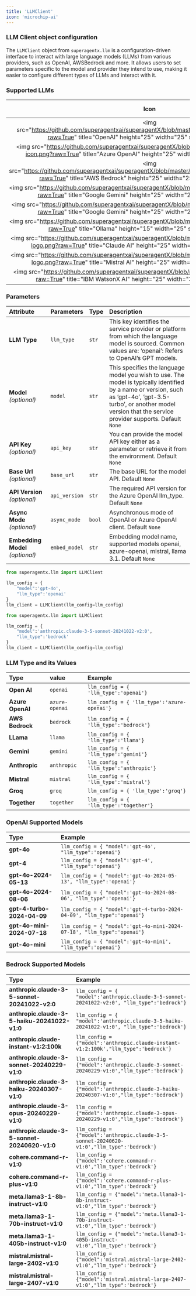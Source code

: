```yaml
---
title: 'LLMClient'
icon: 'microchip-ai'
---
```


### LLM Client object configuration
The `LLMClient` object from `superagentx.llm` is a configuration-driven interface to interact with large language models (LLMs) from various
providers, such as OpenAI, AWSBedrock and more. It allows users to set parameters specific to the model and
provider they intend to use, making it easier to configure different types of LLMs and interact with it.

### Supported LLMs

| Icon                                                                                                                                                                                         | LLM Name          |
|:-----------------------------------------------------------------------------------------------------------------------------------------:                                                   | :---------------  |
| <img src="https://github.com/superagentxai/superagentX/blob/master/docs/images/llms/openai.png?raw=True" title="OpenAI" height="25" width="25" style={{ margin: 0 }} />                      | **OpenAI**        |
| <img src="https://github.com/superagentxai/superagentX/blob/master/docs/images/llms/azure-icon.png?raw=True" title="Azure OpenAI" height="25" width="25" style={{ margin: 0 }} />            | **Azure OpenAI**  |
| <img src="https://github.com/superagentxai/superagentX/blob/master/docs/images/llms/awsbedrock.png?raw=True" title="AWS Bedrock" height="25" width="25" style={{ margin: 0 }} />             | **AWS Bedrock**   |
| <img src="https://github.com/superagentxai/superagentX/blob/master/docs/images/llms/gemini.png?raw=True" title="Google Gemini" height="25" width="25" style={{ margin: 0 }} />               | **Google Gemini** |
| <img src="https://github.com/superagentxai/superagentX/blob/master/docs/images/llms/meta.png?raw=True" title="Google Gemini" height="25" width="25" style={{ margin: 0 }} />                 | **Meta Llama**    |
| <img src="https://github.com/superagentxai/superagentX/blob/master/docs/images/llms/ollama.png?raw=True" title="Ollama" height="15" width="25" style={{ margin: 0 }} />                      | **Ollama**        |
| <img src="https://github.com/superagentxai/superagentX/blob/master/docs/images/llms/claude-ai-logo.png?raw=True" title="Claude AI" height="25" width="25" style={{ margin: 0 }} />           | **Claude AI**     |
| <img src="https://github.com/superagentxai/superagentX/blob/master/docs/images/llms/mistral-ai-logo.png?raw=True" title="Mistral AI" height="25" width="35" style={{ margin: 0 }} />         | **Mistral AI**    |
| <img src="https://github.com/superagentxai/superagentX/blob/master/docs/images/llms/ibm.png?raw=True" title="IBM WatsonX AI" height="25" width="35" style={{ margin: 0 }} />                 | **IBM WatsonX**   |


### Parameters
| Attribute                          | Parameters        | Type        | Description                                                                                                                                                                                                                |
| :--------------------              | :---------------- | :-------    | :-------------------------------------                                                                                                                                                                                     |
| **LLM Type**                       | `llm_type`        | `str`       | This key identifies the service provider or platform from which the language model is sourced. Common values are: ‘openai’: Refers to OpenAI’s GPT models.                                                                 |
| **Model** _(optional)_             | `model`           | `str`       | This specifies the language model you wish to use. The model is typically identified by a name or version, such as ‘gpt-4o’, ‘gpt-3.5-turbo’, or another model version that the service provider supports. Default `None`  |
| **API Key**  _(optional)_          | `api_key`         | `str`       | You can provide the model API key either as a parameter or retrieve it from the environment. Default `None`                                                                                                                |
| **Base Url** _(optional)_          | `base_url`        | `str`       | The base URL for the model API. Default `None`                                                                                                                                                                             |
| **API Version** _(optional)_       | `api_version`     | `str`       | The required API version for the Azure OpenAI llm_type. Default `None`                                                                                                                                                     |
| **Async Mode**  _(optional)_       | `async_mode`      | `bool`      | Asynchronous mode of OpenAI or Azure OpenAI client. Default `None`                                                                                                                                                         |
| **Embedding Model** _(optional)_   | `embed_model`     | `str`       | Embedding model name, supported models openai, azure-openai, mistral, llama 3.1. Default `None`                                                                                                                            |


```python OpenAI
from superagentx.llm import LLMClient

llm_config = {
    "model":'gpt-4o',
    "llm_type":'openai'
}
llm_client = LLMClient(llm_config=llm_config)
```


```python AWSBedrock
from superagentx.llm import LLMClient

llm_config = {
    "model":'anthropic.claude-3-5-sonnet-20241022-v2:0',
    "llm_type":'bedrock'
}
llm_client = LLMClient(llm_config=llm_config)
```

### LLM Type and its Values

| Type                               | value                  | Example                                     |
| :--------------------              | :----------------      | :-------------------------------------      |
| **Open AI**                        | `openai`               | `llm_config = { 'llm_type':'openai'}`       |
| **Azure OpenAI**                   | `azure-openai`         | `llm_config = { 'llm_type':'azure-openai'}` |
| **AWS Bedrock**                    | `bedrock`              | `llm_config = { 'llm_type':'bedrock'}`      |
| **LLama**                          | `llama`                | `llm_config = { 'llm_type':'llama'}`        |
| **Gemini**                         | `gemini`               | `llm_config = { 'llm_type':'gemini'}`       |
| **Anthropic**                      | `anthropic`            | `llm_config = { 'llm_type':'anthropic'}`    |
| **Mistral**                        | `mistral`              | `llm_config = { 'llm_type':'mistral'}`      |
| **Groq**                           | `groq`                 | `llm_config = { 'llm_type':'groq'}`         |
| **Together**                       | `together`             | `llm_config = { 'llm_type':'together'}`     |

### OpenAI Supported Models

| Type                               | Example                                                                          |
| :--------------------              | :----------------------------------------------------------                      |
| **gpt-4o**                         | ```llm_config = { "model":'gpt-4o', "llm_type":'openai'}```                      |
| **gpt-4**                          | ```llm_config = { "model":'gpt-4', "llm_type":'openai'}```                       |
| **gpt-4o-2024-05-13**              | ```llm_config = { "model":'gpt-4o-2024-05-13', "llm_type":'openai'}```           |
| **gpt-4o-2024-08-06**              | ```llm_config = { "model":'gpt-4o-2024-08-06', "llm_type":'openai'}```           |
| **gpt-4-turbo-2024-04-09**         | ```llm_config = { "model":'gpt-4-turbo-2024-04-09', "llm_type":'openai'}```      |
| **gpt-4o-mini-2024-07-18**         | ```llm_config = { "model":'gpt-4o-mini-2024-07-18', "llm_type":'openai'}```      |
| **gpt-4o-mini**                    | ```llm_config = { "model":'gpt-4o-mini', "llm_type":'openai'}```                 |


### Bedrock Supported Models

| Type                                           | Example                                                                                            |
| :--------------------                          | :----------------------------------------------------------                                        |
| **anthropic.claude-3-5-sonnet-20241022-v2:0**  | ```llm_config = { "model":'anthropic.claude-3-5-sonnet-20241022-v2:0', "llm_type":'bedrock'}```    |
| **anthropic.claude-3-5-haiku-20241022-v1:0**   | ```llm_config = { "model":'anthropic.claude-3-5-haiku-20241022-v1:0', "llm_type":'bedrock'}```     |
| **anthropic.claude-instant-v1:2:100k**         | ```llm_config = {"model":'anthropic.claude-instant-v1:2:100k',"llm_type":'bedrock'}```             |
| **anthropic.claude-3-sonnet-20240229-v1:0**    | ```llm_config = {"model":'anthropic.claude-3-sonnet-20240229-v1:0',"llm_type":'bedrock'}```        |
| **anthropic.claude-3-haiku-20240307-v1:0**     | ```llm_config = {"model":'anthropic.claude-3-haiku-20240307-v1:0',"llm_type":'bedrock'}```         |
| **anthropic.claude-3-opus-20240229-v1:0**      | ```llm_config = {"model":'anthropic.claude-3-opus-20240229-v1:0',"llm_type":'bedrock'}```          |
| **anthropic.claude-3-5-sonnet-20240620-v1:0**  | ```llm_config = {"model":'anthropic.claude-3-5-sonnet-20240620-v1:0',"llm_type":'bedrock'}```      |
| **cohere.command-r-v1:0**                      | ```llm_config = {"model":'cohere.command-r-v1:0',"llm_type":'bedrock'}```                          |
| **cohere.command-r-plus-v1:0**                 | ```llm_config = {"model":'cohere.command-r-plus-v1:0',"llm_type":'bedrock'}```                     |
| **meta.llama3-1-8b-instruct-v1:0**             | ```llm_config = {"model":'meta.llama3-1-8b-instruct-v1:0',"llm_type":'bedrock'}```                 |
| **meta.llama3-1-70b-instruct-v1:0**            | ```llm_config = {"model":'meta.llama3-1-70b-instruct-v1:0',"llm_type":'bedrock'}```                |
| **meta.llama3-1-405b-instruct-v1:0**           | ```llm_config = {"model":'meta.llama3-1-405b-instruct-v1:0',"llm_type":'bedrock'}```               |
| **mistral.mistral-large-2402-v1:0**            | ```llm_config = {"model":'mistral.mistral-large-2402-v1:0',"llm_type":'bedrock'}```                |
| **mistral.mistral-large-2407-v1:0**            | ```llm_config = {"model":'mistral.mistral-large-2407-v1:0',"llm_type":'bedrock'}```                |
